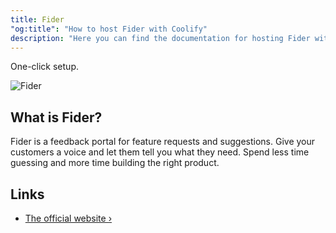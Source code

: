 ```yaml
---
title: Fider
"og:title": "How to host Fider with Coolify"
description: "Here you can find the documentation for hosting Fider with Coolify."
---
```


<Check>One-click setup.</Check>

![Fider](https://github.com/getfider/fider/raw/main/etc/homepage.png)

## What is Fider?

Fider is a feedback portal for feature requests and suggestions. Give your customers a voice and let them tell you what they need. Spend less time guessing and more time building the right product.

## Links

- [The official website ›](https://fider.io/)
